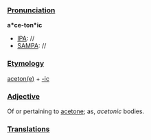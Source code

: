 ===[[Pronunciation]]===

'''a*ce-ton*ic'''
*[[IPA]]: //
*[[SAMPA]]: //
===[[Etymology]]===

[[acetone|aceton(e)]] + [[-ic]]
===[[Adjective]]===

Of or pertaining to [[acetone]]; as, ''acetonic'' bodies.
===[[Translations]]===